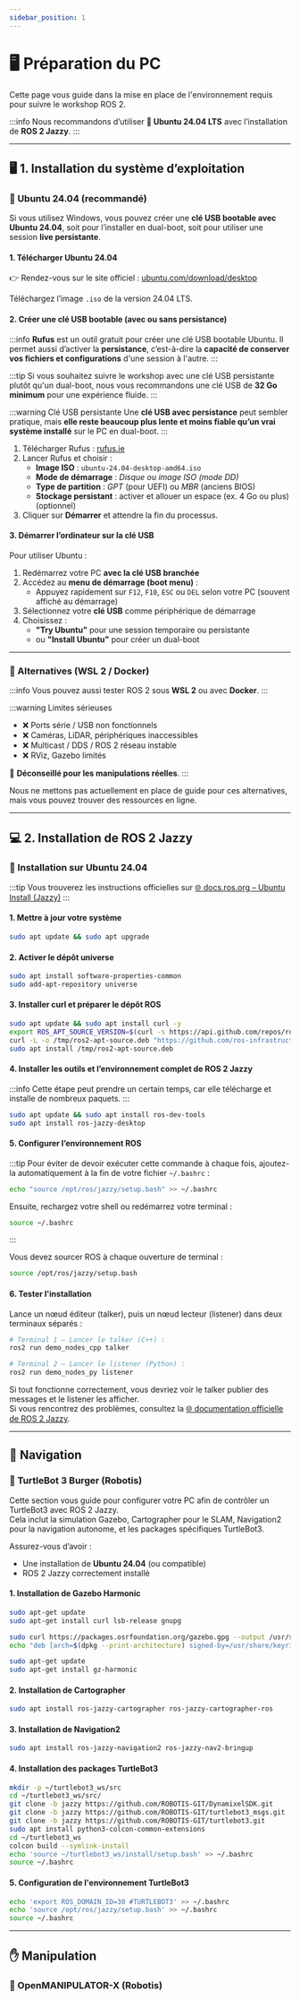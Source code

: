 ```yaml
---
sidebar_position: 1
---
```


# 🖥️ Préparation du PC

Cette page vous guide dans la mise en place de l'environnement requis pour suivre le workshop ROS 2.

:::info
Nous recommandons d’utiliser **🐧 Ubuntu 24.04 LTS** avec l’installation de **ROS 2 Jazzy**.
:::

--- 
## 🖥️ 1. Installation du système d’exploitation

### 🐧 Ubuntu 24.04 (recommandé)

Si vous utilisez Windows, vous pouvez créer une **clé USB bootable avec Ubuntu 24.04**, soit pour l’installer en dual-boot, soit pour utiliser une session **live persistante**.

#### 1. Télécharger Ubuntu 24.04

👉 Rendez-vous sur le site officiel : [ubuntu.com/download/desktop](https://ubuntu.com/download/desktop)

Téléchargez l’image `.iso` de la version 24.04 LTS.

#### 2. Créer une clé USB bootable (avec ou sans persistance)

:::info 
**Rufus** est un outil gratuit pour créer une clé USB bootable Ubuntu.  Il permet aussi d’activer la **persistance**, c’est-à-dire la **capacité de conserver vos fichiers et configurations** d'une session à l'autre.
:::

:::tip
Si vous souhaitez suivre le workshop avec une clé USB persistante plutôt qu'un dual-boot, nous vous recommandons une clé USB de **32 Go minimum** pour une expérience fluide.
:::

:::warning Clé USB persistante
Une **clé USB avec persistance** peut sembler pratique, mais **elle reste beaucoup plus lente et moins fiable qu’un vrai système installé** sur le PC en dual-boot.
:::

1. Télécharger Rufus : [rufus.ie](https://rufus.ie)
2. Lancer Rufus et choisir :
   - **Image ISO** : `ubuntu-24.04-desktop-amd64.iso`
   - **Mode de démarrage** : *Disque ou image ISO (mode DD)*
   - **Type de partition** : *GPT* (pour UEFI) ou *MBR* (anciens BIOS)
   - **Stockage persistant** : activer et allouer un espace (ex. 4 Go ou plus) (optionnel)
3. Cliquer sur **Démarrer** et attendre la fin du processus.


#### 3. Démarrer l’ordinateur sur la clé USB

Pour utiliser Ubuntu :
1. Redémarrez votre PC **avec la clé USB branchée**
2. Accédez au **menu de démarrage (boot menu)** :
   - Appuyez rapidement sur `F12`, `F10`, `ESC` ou `DEL` selon votre PC (souvent affiché au démarrage)
3. Sélectionnez votre **clé USB** comme périphérique de démarrage
4. Choisissez :
   - **"Try Ubuntu"** pour une session temporaire ou persistante
   - ou **"Install Ubuntu"** pour créer un dual-boot

---

### 🐳 Alternatives (WSL 2 / Docker)

:::info
Vous pouvez aussi tester ROS 2 sous **WSL 2** ou avec **Docker**.
:::

:::warning Limites sérieuses
- ❌ Ports série / USB non fonctionnels
- ❌ Caméras, LiDAR, périphériques inaccessibles
- ❌ Multicast / DDS / ROS 2 réseau instable
- ❌ RViz, Gazebo limités

🎯 **Déconseillé pour les manipulations réelles**.
:::

Nous ne mettons pas actuellement en place de guide pour ces alternatives, mais vous pouvez trouver des ressources en ligne.

---

## 💻 2. Installation de ROS 2 Jazzy

### 🐧 Installation sur Ubuntu 24.04

:::tip
Vous trouverez les instructions officielles sur [🌐 docs.ros.org – Ubuntu Install (Jazzy)](https://docs.ros.org/en/jazzy/Installation/Ubuntu-Install-Debians.html)
:::

#### 1. Mettre à jour votre système

```bash
sudo apt update && sudo apt upgrade
```

#### 2. Activer le dépôt universe

```bash
sudo apt install software-properties-common
sudo add-apt-repository universe
```

#### 3. Installer curl et préparer le dépôt ROS

```bash
sudo apt update && sudo apt install curl -y
export ROS_APT_SOURCE_VERSION=$(curl -s https://api.github.com/repos/ros-infrastructure/ros-apt-source/releases/latest | grep -F "tag_name" | awk -F\" '{print $4}')
curl -L -o /tmp/ros2-apt-source.deb "https://github.com/ros-infrastructure/ros-apt-source/releases/download/${ROS_APT_SOURCE_VERSION}/ros2-apt-source_${ROS_APT_SOURCE_VERSION}.$(. /etc/os-release && echo $VERSION_CODENAME)_all.deb" # If using Ubuntu derivates use $UBUNTU_CODENAME
sudo apt install /tmp/ros2-apt-source.deb
```

#### 4. Installer les outils et l’environnement complet de ROS 2 Jazzy

:::info
Cette étape peut prendre un certain temps, car elle télécharge et installe de nombreux paquets.
:::

```bash
sudo apt update && sudo apt install ros-dev-tools
sudo apt install ros-jazzy-desktop
```

#### 5. Configurer l’environnement ROS

:::tip
Pour éviter de devoir exécuter cette commande à chaque fois, ajoutez-la automatiquement à la fin de votre fichier `~/.bashrc` :

```bash
echo "source /opt/ros/jazzy/setup.bash" >> ~/.bashrc
``` 
Ensuite, rechargez votre shell ou redémarrez votre terminal :
```bash
source ~/.bashrc
``` 
:::

Vous devez sourcer ROS à chaque ouverture de terminal :

```bash
source /opt/ros/jazzy/setup.bash
```

#### 6. Tester l'installation

Lance un nœud éditeur (talker), puis un nœud lecteur (listener) dans deux terminaux séparés :

```bash 
# Terminal 1 — Lancer le talker (C++) :
ros2 run demo_nodes_cpp talker
```

```bash 
# Terminal 2 — Lancer le listener (Python) :
ros2 run demo_nodes_py listener
```

Si tout fonctionne correctement, vous devriez voir le talker publier des messages et le listener les afficher.  
Si vous rencontrez des problèmes, consultez la [🌐 documentation officielle de ROS 2 Jazzy](https://docs.ros.org/en/jazzy/).

--- 

## 🧭 Navigation

### 🤖 TurtleBot 3 Burger (Robotis)

Cette section vous guide pour configurer votre PC afin de contrôler un TurtleBot3 avec ROS 2 Jazzy.  
Cela inclut la simulation Gazebo, Cartographer pour le SLAM, Navigation2 pour la navigation autonome, et les packages spécifiques TurtleBot3.

Assurez-vous d’avoir :
- Une installation de **Ubuntu 24.04** (ou compatible)
- ROS 2 Jazzy correctement installé

#### 1. Installation de Gazebo Harmonic

```bash
sudo apt-get update
sudo apt-get install curl lsb-release gnupg

sudo curl https://packages.osrfoundation.org/gazebo.gpg --output /usr/share/keyrings/pkgs-osrf-archive-keyring.gpg
echo "deb [arch=$(dpkg --print-architecture) signed-by=/usr/share/keyrings/pkgs-osrf-archive-keyring.gpg] http://packages.osrfoundation.org/gazebo/ubuntu-stable $(lsb_release -cs) main" | sudo tee /etc/apt/sources.list.d/gazebo-stable.list > /dev/null

sudo apt-get update
sudo apt-get install gz-harmonic
```

#### 2. Installation de Cartographer

```bash
sudo apt install ros-jazzy-cartographer ros-jazzy-cartographer-ros
```

#### 3. Installation de Navigation2
```bash
sudo apt install ros-jazzy-navigation2 ros-jazzy-nav2-bringup
```

#### 4. Installation des packages TurtleBot3

```bash
mkdir -p ~/turtlebot3_ws/src
cd ~/turtlebot3_ws/src/
git clone -b jazzy https://github.com/ROBOTIS-GIT/DynamixelSDK.git
git clone -b jazzy https://github.com/ROBOTIS-GIT/turtlebot3_msgs.git
git clone -b jazzy https://github.com/ROBOTIS-GIT/turtlebot3.git
sudo apt install python3-colcon-common-extensions
cd ~/turtlebot3_ws
colcon build --symlink-install
echo 'source ~/turtlebot3_ws/install/setup.bash' >> ~/.bashrc
source ~/.bashrc
```

#### 5. Configuration de l'environnement TurtleBot3

```bash
echo 'export ROS_DOMAIN_ID=30 #TURTLEBOT3' >> ~/.bashrc
echo 'source /opt/ros/jazzy/setup.bash' >> ~/.bashrc
source ~/.bashrc
```

--- 
## ✋ Manipulation

### 🦾 OpenMANIPULATOR-X (Robotis)

